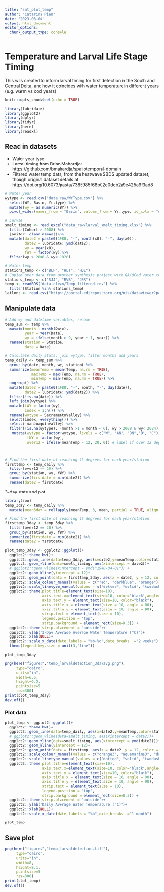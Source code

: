 ```yaml
---
title: "smt_plot_temp"
author: "Catarina Pien"
date: '2023-03-06'
output: html_document
editor_options: 
  chunk_output_type: console
---
```

# Temperature and Larval Life Stage Timing

This was created to inform larval timing for first detection in the South and Central Delta, and how it coincides with water temperature in different years (e.g. warm vs cool years)

```r
knitr::opts_chunk$set(echo = TRUE)
```

```r
library(lubridate)
library(ggplot2)
library(dplyr)
library(tidyr)
library(here)
library(readxl)
```

## Read in datasets

* Water year type
* Larval timing from Brian Mahardja: https://github.com/bmahardja/spatiotemporal-domain
* Filtered water temp data, from the heatwave SBDS updated dataset, though original dataset details at https://doi.org/10.6073/pasta/7385985f68b02c0deb2a9e425a9f3ad8
```r
# Water year
wytype <- read.csv("data_raw/WYType.csv") %>%
  select(WY, Basin, Yr.type) %>%
  mutate(wy = as.numeric(WY)) %>%
  pivot_wider(names_from = "Basin", values_from = Yr.type, id_cols = "wy")

# Larvae
smelt_timing <- read_excel("data_raw/larval_smelt_timing.xlsx") %>%
  filter(Cohort > 2008) %>%
  janitor::clean_names()%>%
  mutate(date2 = paste0(1980, "-", month(x0), "-", day(x0)),
         date2 = lubridate::ymd(date2),
         wy = year(x0),
         fWY = factor(wy))%>%
  filter(wy > 2008 & wy< 2020) 

# Water temp
stations_temp <- c("BLP", "HLT", "HOL")
# Copied over data from another synthesis project with QA/QCed water temp data. Code available: https://github.com/catarfish/heatwaves
stations_temp <- c("SJJ", "RVB", "JER")
temp <- readRDS("data_clean/Temp_filtered.rds") %>%
  filter(Station %in% stations_temp) 
latlons <- read.csv("https://portal.edirepository.org/nis/dataviewer?packageid=edi.591.2&entityid=a059f5eea4f8500fe1a43566451ec593")
```

## Manipulate data
```r

# Add wy and datetime variables, rename
temp_sum <- temp %>%
  mutate(month = month(Date),
         year = year(Date),
         wy = ifelse(month > 9, year + 1, year)) %>%
  rename(station = Station, 
         date = Date)

# Calculate daily stats, join wytype, filter months and years
temp_daily <- temp_sum %>%
  group_by(date, month, wy, station) %>%
  summarize(meanTemp = mean(Temp, na.rm = TRUE),
            maxTemp = max(Temp, na.rm = TRUE),
            minTemp = min(Temp, na.rm = TRUE)) %>%
  ungroup() %>%
  mutate(date2 = paste0(1980, "-", month, "-", day(date)),
         date2 = lubridate::ymd(date2)) %>%
  filter(!is.na(date)) %>%
  left_join(wytype) %>%
  mutate(fWY = factor(wy),
         index = 1:n()) %>%
  rename(wytype = SacramentoValley) %>%
  select(index, everything()) %>%
  select(-SanJoaquinValley) %>%
  filter(!is.na(wytype), (month >1 & month < 6), wy > 2008 & wy< 2024) %>%
   mutate(wytype = factor(wytype, levels = c("W", "AN", "BN","D", "C")),
          fWY = factor(wy),
          over12 = ifelse(meanTemp > 12, 20, 0)) # label if over 12 degrees %>%



# Find the first date of reaching 12 degrees for each year/station       
firsttemp <- temp_daily %>%
  filter(over12 == 20) %>%
  group_by(station, wy, fWY) %>%
  summarize(firstdate = min(date2)) %>%
  rename(date2 = firstdate)                                      
```

3-day stats and plot
```r
library(zoo)
temp_3day <- temp_daily %>%
  mutate(mean3day = rollapply(meanTemp, 3, mean, partial = TRUE, align = "right", na.rm = TRUE))

# Find the first date of reaching 12 degrees for each year/station       
firsttemp_3day <- temp_3day %>%
  filter(over12 == 20) %>%
  group_by(station, wy, fWY) %>%
  summarize(firstdate = min(date2)) %>%
  rename(date2 = firstdate)    

plot_temp_3day <- ggplot2::ggplot()+
  ggplot2::theme_bw()+
  ggplot2::geom_line(data=temp_3day, aes(x=date2,y=meanTemp,color=station, linetype = wytype), size = 0.5)+
  ggplot2::geom_vline(data=smelt_timing, aes(xintercept = date2))+
  # ggplot2::geom_vline(xintercept = ymd("1980-04-01")) +
  ggplot2::geom_hline(yintercept = 12)+
  ggplot2::geom_point(data = firsttemp_3day, aes(x = date2, y = 12, color = station), alpha = 0.7, size = 5, shape = 18) + facet_wrap(~fWY, strip.position = "left", nrow = 13)+
  ggplot2::scale_colour_manual(values = c("red", "darkblue", "orange")) +
  ggplot2::scale_linetype_manual(values = c("dotted", "solid", "twodash", "longdash")) +
  ggplot2::theme(plot.title=element_text(size=10), 
                 axis.text.x=element_text(size=10, color="black",angle=90), 
                 axis.text.y = element_text(size=10, color="black"), 
                 axis.title.x = element_text(size = 10, angle = 00), 
                 axis.title.y = element_text(size = 10, angle = 90),
                 strip.text = element_text(size = 10),
                 legend.position = "top",
                 strip.background = element_rect(size=0.3)) + 
  ggplot2::theme(strip.placement = "outside")+
  ggplot2::ylab("3-Day Average Average Water Temperature (°C)")+
  ggplot2::xlab(NULL)+
  ggplot2::scale_x_date(date_labels = "%b-%d",date_breaks  ="2 weeks") +
  theme(legend.key.size = unit(3,"line"))

plot_temp_3day

png(here("figures","temp_larvaldetection_3dayavg.png"),
     type="cairo",
     units="in", 
     width=6.5, 
     height=6.5, 
     pointsize=5, 
     res=300)
print(plot_temp_3day)
dev.off()
```

### Plot data
```r
plot_temp <- ggplot2::ggplot()+
  ggplot2::theme_bw()+
  ggplot2::geom_line(data=temp_daily, aes(x=date2,y=meanTemp,color=station, linetype = wytype), size = 0.5)+
  # ggplot2::geom_vline(data=smelt_timing, aes(xintercept = date2))+
  ggplot2::geom_vline(data=smelt_timing, aes(xintercept = ymd(date2)))+
  ggplot2::geom_hline(yintercept = 12)+
  ggplot2::geom_point(data = firsttemp, aes(x = date2, y = 12, color = station), size = 2, shape = 5) + facet_wrap(~fWY, strip.position = "left", nrow = 13)+
  ggplot2::scale_colour_manual(values = c("orange3", "aquamarine3", "darkblue")) +
  ggplot2::scale_linetype_manual(values = c("dotted", "solid", "twodash", "longdash")) +
  ggplot2::theme(plot.title=element_text(size=10), 
                 axis.text.x=element_text(size=10, color="black",angle=90), 
                 axis.text.y = element_text(size=10, color="black"), 
                 axis.title.x = element_text(size = 10, angle = 00), 
                 axis.title.y = element_text(size = 10, angle = 90),
                 strip.text = element_text(size = 10),
                 legend.position = "top",
                 strip.background = element_rect(size=0.3)) + 
  ggplot2::theme(strip.placement = "outside")+
  ggplot2::ylab("Daily Average Water Temperature (°C)")+
  ggplot2::xlab(NULL)+
  ggplot2::scale_x_date(date_labels = "%b",date_breaks  ="1 month")

plot_temp
```

## Save plot
```r
png(here("figures","temp_larvaldetection.tiff"),
     type="cairo",
     units="in", 
     width=8, 
     height=8.1, 
     pointsize=5, 
     res=300)
print(plot_temp)
dev.off()
```
